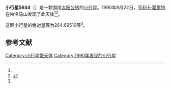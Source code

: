 {{Infobox planet
| bgcolour = #FFFFC0
| name = 5644 Maureenbell
| symbol = 
| image = 
| caption = 
| discovery = yes
| discovery_ref = 
| discoverer = [[亨利·E·霍爾特|亨利·E·霍爾特]]
| discovery_site = [[帕洛马山|帕洛马山]] 
| discovered = 1990年8月22日
| designations = yes
| mp_name = 
| named_after = 
| alt_names = 1990 QG2/ 1979 SZ12
| mp_category = [[主带小行星|主带小行星]]
| orbit_ref = <ref name="a">[http://ssd.jpl.nasa.gov/sbdb.cgi?sstr=5644 5644 Maureenbell] {{Wayback|url=http://ssd.jpl.nasa.gov/sbdb.cgi?sstr=5644 |date=20140924090458 }}，小行星數據庫瀏覽器（JPL Small-Body Database Browser）－[[美国国家航空航天局|美国国家航空航天局]]喷气推进实验室</ref>
| epoch = 2456400.5 (2013年4月18日更新)
| aphelion = {{convert|3.4664789|AU|km|3|abbr=on|lk=out}}
| perihelion = {{convert|2.7832075|AU|km|3|abbr=on}}
| semimajor = {{convert|3.1248432|AU|km|3|abbr=on}}
| eccentricity = 0.1093289
| period = 2017.626546 [[日|日]]<br />5.52[[儒略年|儒略年]]
| avg_speed = 
| inclination = 14.31008
| asc_node = 166.09568
| mean_anomaly = 
| arg_peri = 264.69510
| satellites = 
| physical_characteristics = yes
| dimensions = 
| mass = 
| density = 
| surface_grav = 
| escape_velocity = 
| sidereal_day = 
| axial_tilt = 
| pole_ecliptic_lat = 
| pole_ecliptic_lon = 
| albedo = 
| temperatures= 
| temp_name1 = 
| mean_temp_1 = 
| max_temp_1 = 
| temp_name2 = 
| max_temp_2 = 
| spectral_type = 
| abs_magnitude = 264.69510
}}

'''小行星5644'''（{{lang-en|5644 Maureenbell}}）是一颗围绕[[太阳|太阳]][[公转|公转]]的[[小行星|小行星]]。1990年8月22日，[[亨利·E·霍爾特|亨利·E·霍爾特]]在帕洛马山发现了此天体<ref name="a" /><ref>{{cite news|title=小行星列表|url=http://cfa-www.harvard.edu/iau/lists/NumberedMPs.txt|accessdate=2013-07-08|newspaper=哈佛大学|archive-date=2008-05-17|archive-url=https://web.archive.org/web/20080517010638/http://cfa-www.harvard.edu/iau/lists/NumberedMPs.txt|dead-url=no}}</ref>。

这颗小行星的[[绝对星等|绝对星等]]为264.69510等<ref name="a" />。

==参考文献==
{{reflist}}
{{Minor Planet Number|[[小行星5643|小行星5643]]|[[小行星5645|小行星5645]]}}

{{小天体}}

[[Category:小行星带天体|Category:小行星带天体]]
[[Category:1990年发现的小行星|Category:1990年发现的小行星]]

{{asteroid-stub}}